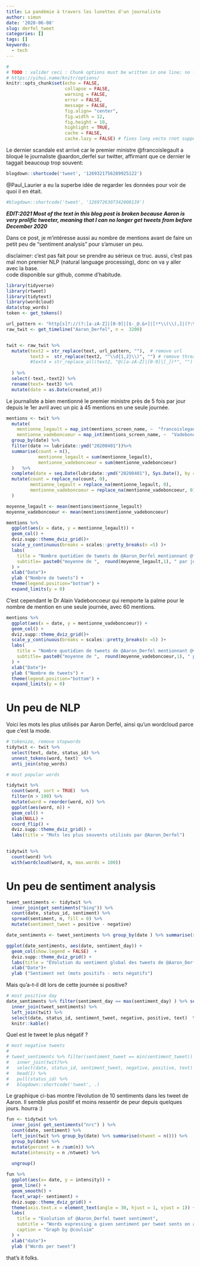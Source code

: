 ```yaml
---
title: La pandémie à travers les lunettes d'un journaliste
author: simon
date: '2020-06-08'
slug: derfel_tweet
categories: []
tags: []
keywords:
  - tech
---
```

```r
#
# TODO : valider ceci : Chunk options must be written in one line; no line breaks are allowed inside chunk options;
# https://yihui.name/knitr/options/
knitr::opts_chunk$set(echo = FALSE, 
                      collapse = FALSE,
                      warning = FALSE,
                      error = FALSE,
                      message = FALSE,
                      fig.align= "center",
                      fig.width = 12,
                      fig.height = 10,
                      highlight = TRUE,
                      cache = FALSE,
                      cache.lazy = FALSE) # fixes long vecto rnot supported quand on cache des gros éléments https://stackoverflow.com/questions/39417003/long-vectors-not-supported-yet-error-in-rmd-but-not-in-r-script
```



Le dernier scandale est arrivé car le premier ministre  @francoislegault a bloqué le journaliste @aardon_derfel sur twitter, affirmant que ce dernier le taggait beaucoup trop souvent:  

```r
blogdown::shortcode('tweet', '1269321756289925122')
```




@Paul_Laurier a eu la superbe idée de regarder les données pour voir de quoi il en était.  

```r
#blogdown::shortcode('tweet', '1269726307342000139')
```

***EDIT:2021 Most of the text in this  blog post is broken because Aaron is very prolific tweeter, meaning that I can no longer get tweets from before December 2020 ***

Dans ce post, je m'intéresse aussi au nombre de mentions avant de faire un petit peu de "sentiment analysis" pour s'amuser un peu.

disclaimer:  c'est pas fait pour se prendre au sérieux ce truc.  aussi, c'est pas mal mon premier NLP (natural language processing), donc on va y aller avec la base.  
code disponible sur github, comme d'habitude.  

```r
library(tidyverse)
library(rtweet)
library(tidytext)
library(wordcloud)
data(stop_words)
token <- get_tokens()

url_pattern <- "http[s]?://(?:[a-zA-Z]|[0-9]|[$-_@.&+]|[!*\\(\\),]|(?:%[0-9a-fA-F][0-9a-fA-F]))+"
raw_twit <- get_timeline("Aaron_Derfel", n =  3200)


twit <- raw_twit %>% 
  mutate(text2 = str_replace(text, url_pattern, ""),  # remove url
         text3 =  str_replace(text2, "^\\d{1,2}\\)", "") # remove thread numbers
         #text4 = str_replace_all(text2, "@([a-zA-Z]|[0-9]|[_])*", "")  # remove @ follwoed by letters , numbers and underscores
         
  ) %>%
  select(-text,-text2) %>%
  rename(text= text3) %>%
  mutate(date = as.Date(created_at))


```


Le journaliste a bien mentionné le premier ministre près de 5 fois par jour depuis le 1er avril avec un pic à 45 mentions en une seule journée.



```r
mentions <- twit %>% 
  mutate(
    mentionne_legault = map_int(mentions_screen_name, ~  "francoislegault" %in% .x) ,
    mentionne_vadeboncoeur = map_int(mentions_screen_name, ~  "Vadeboncoeur_Al" %in% .x)) %>%
  group_by(date) %>%
  filter(date >= lubridate::ymd("20200401"))%>% 
  summarise(count = n(),
            mentionne_legault = sum(mentionne_legault),
            mentionne_vadeboncoeur = sum(mentionne_vadeboncoeur)
  )   %>% 
  complete(date = seq.Date(lubridate::ymd("20200401"), Sys.Date(), by = "day")) %>%
  mutate(count = replace_na(count, 0), 
         mentionne_legault = replace_na(mentionne_legault, 0),
         mentionne_vadeboncoeur = replace_na(mentionne_vadeboncoeur, 0)
  )

moyenne_legault <- mean(mentions$mentionne_legault)
moyenne_vadeboncoeur <- mean(mentions$mentionne_vadeboncoeur)

mentions %>% 
  ggplot(aes(x = date, y = mentionne_legault)) +
  geom_col() + 
  dviz.supp::theme_dviz_grid()+
  scale_y_continuous(breaks = scales::pretty_breaks(n =5) )+
  labs(
    title = "Nombre quotidien de tweets de @Aaron_Derfel mentionnant @francoislegault",
    subtitle= paste0("moyenne de ",  round(moyenne_legault,1), " par jour depuis le 1er avril")
  ) +
  xlab("Date")+
  ylab ("Nombre de tweets") +
  theme(legend.position="bottom") +
  expand_limits(y = 0)
```


C'est cependant le Dr Alain Vadeboncoeur  qui remporte la palme pour le nombre de mention en une seule journée, avec 60 mentions.  


```r
mentions %>% 
  ggplot(aes(x = date, y = mentionne_vadeboncoeur)) +
  geom_col() + 
  dviz.supp::theme_dviz_grid()+
  scale_y_continuous(breaks = scales::pretty_breaks(n =5) )+
  labs(
    title = "Nombre quotidien de tweets de @Aaron_Derfel mentionnant @vadeboncoeur_al",
    subtitle= paste0("moyenne de ",  round(moyenne_vadeboncoeur,1), " par jour depuis le 1er avril")
  ) +
  xlab("Date")+
  ylab ("Nombre de tweets") +
  theme(legend.position="bottom") +
  expand_limits(y = 0)
```



#  Un peu de NLP

Voici les mots les plus utilisés par Aaron Derfel, ainsi qu'un wordcloud parce que c'est la mode.

```r

# tokenize, remove stopwords
tidytwit <- twit %>% 
  select(text, date, status_id) %>% 
  unnest_tokens(word, text)  %>% 
  anti_join(stop_words)

# most popular words

tidytwit %>%
  count(word, sort = TRUE)  %>%
  filter(n > 190) %>%
  mutate(word = reorder(word, n)) %>%
  ggplot(aes(word, n)) +
  geom_col() +
  xlab(NULL) +
  coord_flip() + 
  dviz.supp::theme_dviz_grid() +
  labs(title = "Mots les plus souvents utilisés par @Aaron_Derfel")
  
```

```r

tidytwit %>%
  count(word) %>%
  with(wordcloud(word, n, max.words = 100))
```



# Un peu de sentiment analysis  



```r
tweet_sentiments <- tidytwit %>%
  inner_join(get_sentiments("bing")) %>%
  count(date, status_id, sentiment) %>%
  spread(sentiment, n, fill = 0) %>%
  mutate(sentiment_tweet = positive - negative) 

date_sentiments <- tweet_sentiments %>% group_by(date ) %>% summarise(sentiment_day = sum(sentiment_tweet))

ggplot(date_sentiments, aes(date, sentiment_day)) +
  geom_col(show.legend = FALSE)  + 
  dviz.supp::theme_dviz_grid() +
  labs(title = "ÉVolution du sentiment global des tweets de @Aaron_Derfel")+ 
  xlab("Date")+
  ylab ("Sentiment net (mots positifs - mots négatifs")


```

Mais qu'a-t-il dit lors de cette journée si positive?
```r

# most positive day
date_sentiments %>% filter(sentiment_day == max(sentiment_day) ) %>% select(date) %>% 
  inner_join(tweet_sentiments) %>% 
  left_join(twit) %>%
  select(date, status_id, sentiment_tweet, negative, positive, text)  %>%
  knitr::kable()
```


Quel est le tweet le plus négatif ?

```r


# most negative tweets
# 
# tweet_sentiments %>% filter(sentiment_tweet == min(sentiment_tweet)) %>%
#   inner_join(twit)%>% 
#   select(date, status_id, sentiment_tweet, negative, positive, text) %>%
#   head(1) %>%
#   pull(status_id) %>%
#   blogdown::shortcode('tweet', .)
```





Le graphique ci-bas montre l'évolution de 10 sentiments dans les tweet de Aaron.   Il semble plus positif et moins ressentir de peur depuis quelques jours.  hourra :)



```r
fun <- tidytwit %>% 
  inner_join( get_sentiments("nrc") ) %>%
  count(date, sentiment) %>%
  left_join(twit %>% group_by(date) %>% summarise(ntweet = n())) %>%
  group_by(date) %>%
  mutate(percent = n /sum(n)) %>%
  mutate(intensity = n /ntweet) %>%
  
  ungroup()

fun %>%
  ggplot(aes(x= date, y = intensity)) +
  geom_line() +
  geom_smooth() +
  facet_wrap(~ sentiment) + 
  dviz.supp::theme_dviz_grid() + 
  theme(axis.text.x = element_text(angle = 30, hjust = 1, vjust = 1)) +
  labs(
    title = "Evolution of @Aaron_Derfel tweet sentiment",
    subtitle = "Words expressing a given sentiment per tweet sents on a given day",
    caption = "Graph by @coulsim"
  ) +
  xlab("date")+
  ylab ("Words per tweet")


```

that's it folks.
